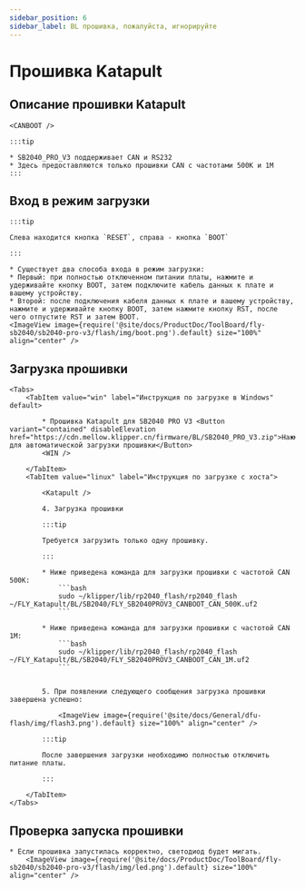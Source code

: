 ```yaml
---
sidebar_position: 6
sidebar_label: BL прошивка, пожалуйста, игнорируйте
---
```



# Прошивка Katapult

## Описание прошивки Katapult

    <CANBOOT />

    :::tip

    * SB2040_PRO_V3 поддерживает CAN и RS232
    * Здесь предоставляются только прошивки CAN с частотами 500K и 1M
    :::

## Вход в режим загрузки

    :::tip

    Слева находится кнопка `RESET`, справа - кнопка `BOOT`

    :::

    * Существует два способа входа в режим загрузки:
    * Первый: при полностью отключенном питании платы, нажмите и удерживайте кнопку BOOT, затем подключите кабель данных к плате и вашему устройству.
    * Второй: после подключения кабеля данных к плате и вашему устройству, нажмите и удерживайте кнопку BOOT, затем нажмите кнопку RST, после чего отпустите RST и затем BOOT.
    <ImageView image={require('@site/docs/ProductDoc/ToolBoard/fly-sb2040/sb2040-pro-v3/flash/img/boot.png').default} size="100%" align="center" />

## Загрузка прошивки
    <Tabs>
        <TabItem value="win" label="Инструкция по загрузке в Windows" default>

            * Прошивка Katapult для SB2040 PRO V3 <Button variant="contained" disableElevation href="https://cdn.mellow.klipper.cn/firmware/BL/SB2040_PRO_V3.zip">Нажмите для автоматической загрузки прошивки</Button>
            <WIN />
            
        </TabItem>
        <TabItem value="linux" label="Инструкция по загрузке с хоста">
            
            <Katapult />

            4. Загрузка прошивки

            :::tip

            Требуется загрузить только одну прошивку.

            :::

            * Ниже приведена команда для загрузки прошивки с частотой CAN 500K:
                ```bash
                sudo ~/klipper/lib/rp2040_flash/rp2040_flash ~/FLY_Katapult/BL/SB2040/FLY_SB2040PROV3_CANBOOT_CAN_500K.uf2
                ```
                       
            * Ниже приведена команда для загрузки прошивки с частотой CAN 1M:
                ```bash
                sudo ~/klipper/lib/rp2040_flash/rp2040_flash ~/FLY_Katapult/BL/SB2040/FLY_SB2040PROV3_CANBOOT_CAN_1M.uf2
                ```


            5. При появлении следующего сообщения загрузка прошивки завершена успешно:

                <ImageView image={require('@site/docs/General/dfu-flash/img/flash3.png').default} size="100%" align="center" />

            :::tip

            После завершения загрузки необходимо полностью отключить питание платы.

            :::

        </TabItem>
    </Tabs>

## Проверка запуска прошивки

    * Если прошивка запустилась корректно, светодиод будет мигать.
        <ImageView image={require('@site/docs/ProductDoc/ToolBoard/fly-sb2040/sb2040-pro-v3/flash/img/led.png').default} size="100%" align="center" />